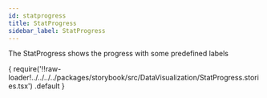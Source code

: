 ```yaml
---
id: statprogress
title: StatProgress
sidebar_label: StatProgress
---
```



The StatProgress shows the progress with some predefined labels

<CodeBlock className="language-tsx">
  {
    require('!!raw-loader!../../../../packages/storybook/src/DataVisualization/StatProgress.stories.tsx')
      .default
  }
</CodeBlock>
